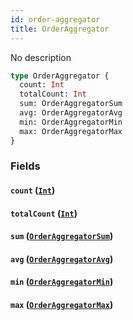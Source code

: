 ```yaml
---
id: order-aggregator
title: OrderAggregator
---
```


No description

```graphql
type OrderAggregator {
  count: Int
  totalCount: Int
  sum: OrderAggregatorSum
  avg: OrderAggregatorAvg
  min: OrderAggregatorMin
  max: OrderAggregatorMax
}
```

### Fields

#### `count` ([`Int`](/v1/scalars/int))

#### `totalCount` ([`Int`](/v1/scalars/int))

#### `sum` ([`OrderAggregatorSum`](/v1/objects/order-aggregator-sum))

#### `avg` ([`OrderAggregatorAvg`](/v1/objects/order-aggregator-avg))

#### `min` ([`OrderAggregatorMin`](/v1/objects/order-aggregator-min))

#### `max` ([`OrderAggregatorMax`](/v1/objects/order-aggregator-max))
